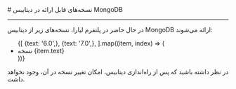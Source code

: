 

<Layout>
<Head>
<title>مستندات نسخه‌های قابل ارائه دیتابیس MongoDB - لیارا</title>
<meta property="og:title" content="مستندات خدمات رایانش ابری لیارا" />
<meta property="og:description" content="مستندات نسخه‌های قابل ارائه دیتابیس MongoDB در لیارا"  />
</Head>
# نسخه‌های قابل ارائه در دیتابیس MongoDB
<hr className="mb-2" />

در حال حاضر در پلتفرم لیارا، نسخه‌های زیر از  دیتابیس MongoDB ارائه می‌شوند: 

<div className="h-2" />
<ul className="pr-4">
  {[
    {text: '6.0',},
    {text: '7.0',},
  ].map((item, index) => (
    <li
      key={index}
      style={{
        textDecorationColor: "#9ca3af"
      }}
    >
        نسخه {item.text}
    </li>
  ))}
</ul>

<div className="h-2" />
<Alert variant="warning">
<p>
در نظر داشته باشید که پس از راه‌اندازی دیتابیس، امکان تغییر نسخه در آن، وجود نخواهد داشت.
</p>
</Alert>

</Layout>